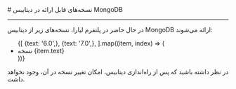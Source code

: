 

<Layout>
<Head>
<title>مستندات نسخه‌های قابل ارائه دیتابیس MongoDB - لیارا</title>
<meta property="og:title" content="مستندات خدمات رایانش ابری لیارا" />
<meta property="og:description" content="مستندات نسخه‌های قابل ارائه دیتابیس MongoDB در لیارا"  />
</Head>
# نسخه‌های قابل ارائه در دیتابیس MongoDB
<hr className="mb-2" />

در حال حاضر در پلتفرم لیارا، نسخه‌های زیر از  دیتابیس MongoDB ارائه می‌شوند: 

<div className="h-2" />
<ul className="pr-4">
  {[
    {text: '6.0',},
    {text: '7.0',},
  ].map((item, index) => (
    <li
      key={index}
      style={{
        textDecorationColor: "#9ca3af"
      }}
    >
        نسخه {item.text}
    </li>
  ))}
</ul>

<div className="h-2" />
<Alert variant="warning">
<p>
در نظر داشته باشید که پس از راه‌اندازی دیتابیس، امکان تغییر نسخه در آن، وجود نخواهد داشت.
</p>
</Alert>

</Layout>